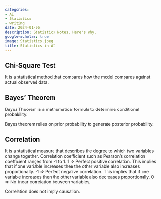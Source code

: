 ```yaml
---
categories:
- AI
- Statistics
- writing
date: 2024-01-06
description: Statistics Notes. Here's why.
google-scholar: true
image: Statistics.jpeg
title: Statistics in AI
---
```

## Chi-Square Test

It is a statistical method that compares how the model compares against actual observed data.

## Bayes' Theorem

Bayes Theorem is a mathematical formula to determine conditional probability.

Bayes theorem relies on prior probability to generate posterior probability.


## Correlation

It is a statistical measure that describes the degree to which two variables change together. 
Correlation coefficient such as Pearson's correlation coefficient ranges from -1 to 1.
1  => Perfect positive correlation. This implies that if one variable increases then the other variable also increases proportionally.
-1 => Perfect negative correlation. This implies that if one variable increases then the other variable also decreases proportionally.
0  => No linear correlation between variables.

Correlation does not imply causation.

<!-- It's not every day that you find out you have climbed the exalted heights of another discipline. My work is pretty interdisciplinary, but it shocked me, too, that I'm apparently holding forth on neoliberalism and the epistemic question in African universities ([archive link](https://archive.is/MgSAW)): -->

<!-- ![Apparently, I'm commenting on neoliberalism in African universities.](scispace.png){#fig-scispace} -->

<!-- This, of course, came at some surprise to me, as I have never written anything on the topic. I have, however, written a lot about AI, and I have written a thing or two about Africa, so I guess it was only a matter of time before I was conflated with someone else. This time, the unwitting victim deprived of his credit was [Prof. Amasa P. Ndofirepi](https://www.uj.ac.za/members/prof-amasa-philip-ndofirepi/), who is an educational studies scholar at the University of Johannesburg. I have no idea how I ended up being credited with his work, but I'm sure it was an honest mistake. -->

<!-- The problem is, with AI, mistakes compound. So if an unwitting student were to ask for a quick literature review of neoliberalism on the subject, they might get something like this from Scispace: -->

<!-- > The literature on the impact of neoliberalism on knowledge production and dissemination in African universities has been extensively explored by various authors. Qosimova Gulbahor, in her paper "Placing Knowledge at the Centre of an Alternative Public Good Imaginary of African Universities," discusses the alternative public good mission of African universities and the need for them to apply their knowledge infrastructure to community development challenges. Chris von Csefalvay, in his paper "The Hegemonic Neoliberal Knowledges in the African University," examines the pervasive presence of neoliberalism in African universities and explores the prospects and opportunities to unyoke the trapped knowledge processes. These authors, along with others, highlight concerns about the dominance of Western knowledge, the commodification of knowledge, and the need for African universities to prioritize socially-just knowledges that serve African priorities and challenges. -->

<!-- I mean, that's flattering, but I'd really rather be credited mostly for my own work. I'm sure Prof. Ndofirepi would agree. -->


<!-- ## Why I care -->

<!-- This is, of course, not good for academia. We've generally been coasting from one crisis to another. We've got a replication crisis, there's [enough dodgy Western Blots to blot out the sun](https://retractionwatch.com/2020/09/30/author-says-misguided-efforts-for-the-ideal-western-blot-led-to-the-withdrawal-of-these-studies/), we've got the [Tessier-Lavigne mess](https://www.statnews.com/2023/07/19/marc-tessier-lavigne-stanford-president-resignation/), and that's just what I can think of off the top of my head before my first coffee. A predatory publishing industry doesn't help this at all. We need another crisis on top of this like we need a hole in the head, and yet, here we are. -->

<!-- Now, as far as I'm aware, no serious academic is actually using these tools to do their research. On the other hand, non-academics _are_. For journalists, in particular, such tools are a godsend -- literature reviews are annoying, and if you can get a computer to do it for you, why not? The problem is, of course, that you're supposed to double-check this stuff and, well, journalists are known for many things, but double-checking stuff properly isn't really one of them. -->

<!-- And so, after months of academics fretting about ChatGPT eating their lunch, we're confronted with the actual problem. AI is not better at producing decent science, but it is vastly faster and more efficient at producing _bad_ science. -->

<!-- Which we weren't short on to begin with. -->


<!-- ## What's the problem? -->

<!-- Language is a tool that works on the basis of some conventions of meaning. Language models encapsulate these conventions, but they cannot encapsulate _all_ of them -- there are compromises to be made if a system with limited resources has to contend with nearly unlimited human imagination. When language models' limits come to blows with domain-specific language, we get into trouble. -->

<!-- Language models are really weak at one thing: reasoned judgment. As a scientist, you are trained to exercise this kind of reasoned judgment in determining what is, and what isn't, worth considering as an authority. That's why we make our master's students (and hopefully most undergraduates) write literature reviews until the cows come home. It teaches them to develop that judgment, and also to know how to explore the fringes of their research question. I have looked at a few 'academic AI' tools that claim to be doing some of this, and they're not very good at it. [Scite](https://scite.ai) is so far one of the better ones, and the literature reviews it produces are still pretty bad: results are heavily weighted towards recent publications, towards the specific in preference to the foundational and often towards meandering misinterpretations of the research question as long as sources for that could be found, in preference to actually identifying a gap. -->

<!-- To be quite fair towards these models, they have to deal with academic literature, which is an abundance of noise with a flicker of signal. There is, not to put too fine a point on it, a ton of crap out there, and it's not always easy to tell the difference between the crap and the good stuff. That's why we have peer review, and that's why we have literature reviews. The problem is, of course, that these models are not trained on the literature, but on the internet. And the internet is a very different place from the academic literature indeed. -->

<!-- Academic writing, especially domain specific writing, has a language of its own. It's not fair to expect a language model trained on English to also master uses of English that might as well be a different language. To give a favourite example of mine: in magnetic resonance imaging of the brain, there's often talk of something called 'flow voids'. Now, normal human reasoning would interpret a 'flow void' to be the absence of flow, or something along those lines. In MRI, a flow void is actually the opposite: it is a 'void' of signal created in a vessel through which something (usually blood, sometimes CSF) flows.^[Flow voids happen in the context of spin-echo imaging. These modalities involve two pulses – an excitation pulse and a refocusing pulse. Blood that moves perpendicular to the image plane will be hit by the excitation pulse but not the refocusing pulse. Therefore, it will not create a signal, which gives us the 'void' appearance of signal hypointense vessels.] This is a very specific term that has a very specific meaning in a very specific context. A language model, however, would not know that. It would assume that a 'flow void' is (de)void of flow. -->

<!-- Just about _all_ of science is like that. We have a language of our own, and it's not always easy to understand. What definitely doesn't make it easier to work with, however, is when the source material is also wrong. Which is what we're dealing with all too often, viz. @fig-scispace. -->


<!-- ## What can we do about it? -->

<!-- Most 'academic AI' applications are riding on the crest of a wave of high expectations that surround everything AI-related right now. They offer to be useful aides-de-camp to beleaguered academics who have to contend with exponentially growing literature, but in reality fall far short of that promise. And the inherent 'black box' nature of such models means that it's not always easy to tell when they're wrong. -->

<!-- At this point, perhaps the best we can do is to hold off on using generative AI tools for academic research until they're better. We're not there yet. We're not even close. For highly domain specific applications, retrieval-augmented generation (RAG) approaches utilising a curated knowledge base of publications in that realm has proven to be a very useful approach indeed, but those are specialised tools that are at the present primarily in the purview of private industry. I've seen some great applications in this field, and I see this as another proof point for [my assertion that the future belongs to ecosystems of small, specialised language models rather than one big model that does everything](../team-of-rivals/). -->

<!-- For the time being, we're going to have to do things the old-fashioned way: reading the literature and writing our own reviews. I know, it's not very fun. But it's the only way to do it right, and we've managed with that for the last few hundred years. Giving it another few years won't hurt. -->